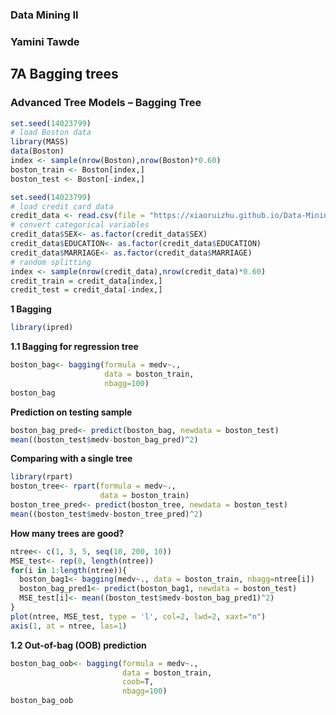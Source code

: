 ### Data Mining II
### Yamini Tawde

## 7A Bagging trees
### Advanced Tree Models – Bagging Tree

```r
set.seed(14023799)
# load Boston data
library(MASS)
data(Boston)
index <- sample(nrow(Boston),nrow(Boston)*0.60)
boston_train <- Boston[index,]
boston_test <- Boston[-index,]
```


```r
set.seed(14023799)
# load credit card data
credit_data <- read.csv(file = "https://xiaoruizhu.github.io/Data-Mining-R/lecture/data/credit_default.csv", header=T)
# convert categorical variables
credit_data$SEX<- as.factor(credit_data$SEX)
credit_data$EDUCATION<- as.factor(credit_data$EDUCATION)
credit_data$MARRIAGE<- as.factor(credit_data$MARRIAGE)
# random splitting
index <- sample(nrow(credit_data),nrow(credit_data)*0.60)
credit_train = credit_data[index,]
credit_test = credit_data[-index,]
```


**1 Bagging**

```r
library(ipred)
```

**1.1 Bagging for regression tree**
```r
boston_bag<- bagging(formula = medv~., 
                     data = boston_train, 
                     nbagg=100)
boston_bag
```

**Prediction on testing sample**
```r
boston_bag_pred<- predict(boston_bag, newdata = boston_test)
mean((boston_test$medv-boston_bag_pred)^2)
```
**Comparing with a single tree**
```r
library(rpart)
boston_tree<- rpart(formula = medv~., 
                    data = boston_train)
boston_tree_pred<- predict(boston_tree, newdata = boston_test)
mean((boston_test$medv-boston_tree_pred)^2)
```


**How many trees are good?**
```r
ntree<- c(1, 3, 5, seq(10, 200, 10))
MSE_test<- rep(0, length(ntree))
for(i in 1:length(ntree)){
  boston_bag1<- bagging(medv~., data = boston_train, nbagg=ntree[i])
  boston_bag_pred1<- predict(boston_bag1, newdata = boston_test)
  MSE_test[i]<- mean((boston_test$medv-boston_bag_pred1)^2)
}
plot(ntree, MSE_test, type = 'l', col=2, lwd=2, xaxt="n")
axis(1, at = ntree, las=1)
```
**1.2 Out-of-bag (OOB) prediction**

```r
boston_bag_oob<- bagging(formula = medv~., 
                         data = boston_train, 
                         coob=T, 
                         nbagg=100)
boston_bag_oob
```

